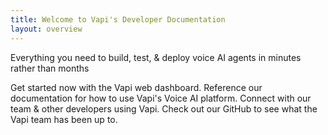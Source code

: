 ```yaml
---
title: Welcome to Vapi's Developer Documentation 
layout: overview
---
```


Everything you need to build, test, & deploy voice AI agents in minutes rather than months

<CardGroup cols={2}>
  <Card
    title="Quickstart"
    icon="clock"
    href="/quickstart/dashboard"
  >
    Get started now with the Vapi web dashboard. 
  </Card>
  <Card title="Documentation" icon="book" href="introduction">
    Reference our documentation for how to use Vapi's Voice AI platform. 
  </Card>
  <Card title="Community" icon="fa-brands fa-discord" href="https://discord.gg/pUFNcf2WmH">
    Connect with our team & other developers using Vapi.
  </Card>
  <Card title="GitHub" icon="fa-brands fa-github" href="https://github.com/VapiAI">
    Check out our GitHub to see what the Vapi team has been up to. 
  </Card>
</CardGroup>
